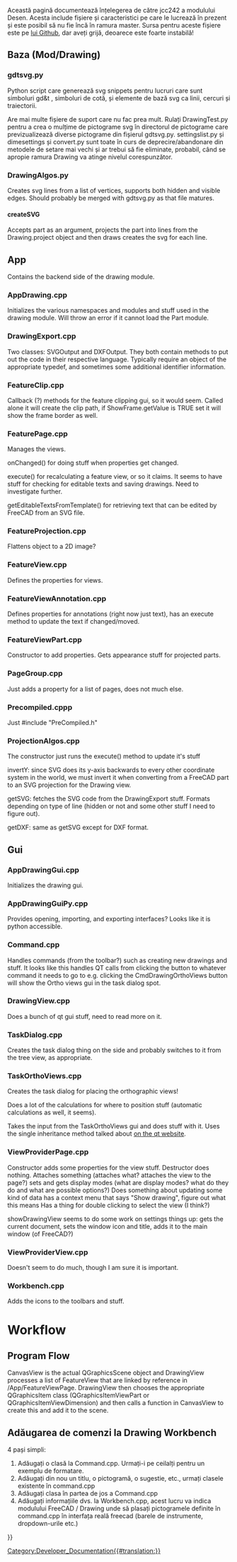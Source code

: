 <languages/>
Această pagină documentează înțelegerea de către jcc242 a modulului Desen. Acesta include fișiere și caracteristici pe care le lucrează în prezent și este posibil să nu fie încă în ramura master. Sursa pentru aceste fișiere este pe [https://github.com/jcc242/FreeCAD lui Github], dar aveți grijă, deoarece este foarte instabilă!

== Baza (Mod/Drawing) ==

=== gdtsvg.py ===
Python script care generează svg snippets pentru lucruri care sunt simboluri gd&t , simboluri de cotă, și elemente de bază svg ca linii, cercuri și traiectorii.

Are mai multe fișiere de suport care nu fac prea mult. Rulați DrawingTest.py pentru a crea o mulțime de pictograme svg în directorul de pictograme care previzualizează diverse pictograme din fișierul gdtsvg.py. settingslist.py și dimesettings și convert.py sunt toate în curs de deprecire/abandonare din metodele de setare mai vechi și ar trebui să fie eliminate, probabil, când se apropie ramura Drawing va atinge nivelul corespunzător. 

=== DrawingAlgos.py ===
Creates svg lines from a list of vertices, supports both hidden and visible edges. Should probably be merged with gdtsvg.py as that file matures.
 
==== createSVG ====
Accepts part as an argument, projects the part into lines from the Drawing.project object and then draws creates the svg for each line.

== App ==
Contains the backend side of the drawing module.

=== AppDrawing.cpp ===
Initializes the various namespaces and modules and stuff used in the drawing module. Will throw an error if it cannot load the Part module.

=== DrawingExport.cpp ===
Two classes: SVGOutput and DXFOutput. They both contain methods to put out the code in their respective language. Typically require an object of the appropriate typedef, and sometimes some additional identifier information.

=== FeatureClip.cpp ===
Callback (?) methods for the feature clipping gui, so it would seem. Called alone it will create the clip path, if ShowFrame.getValue is TRUE set it will show the frame border as well.

=== FeaturePage.cpp ===
Manages the views. 

onChanged() for doing stuff when properties get changed. 

execute() for recalculating a feature view, or so it claims. It seems to have stuff for checking for editable texts and saving drawings. Need to investigate further.

getEditableTextsFromTemplate() for retrieving text that can be edited by FreeCAD from an SVG file.

=== FeatureProjection.cpp ===
Flattens object to a 2D image?

=== FeatureView.cpp ===
Defines the properties for views.

=== FeatureViewAnnotation.cpp ===
Defines properties for annotations (right now just text), has an execute method to update the text if changed/moved.

=== FeatureViewPart.cpp ===
Constructor to add properties. Gets appearance stuff for projected parts.

=== PageGroup.cpp ===
Just adds a property for a list of pages, does not much else.

=== Precompiled.cppp ===
Just #include "PreCompiled.h"

=== ProjectionAlgos.cpp ===
The constructor just runs the execute() method to update it's stuff

invertY: since SVG does its y-axis backwards to every other coordinate system in the world, we must invert it when converting from a FreeCAD part to an SVG projection for the Drawing view.

getSVG: fetches the SVG code from the DrawingExport stuff. Formats depending on type of line (hidden or not and some other stuff I need to figure out).

getDXF: same as getSVG except for DXF format.


== Gui ==

=== AppDrawingGui.cpp ===
Initializes the drawing gui.

=== AppDrawingGuiPy.cpp ===
Provides opening, importing, and exporting interfaces? Looks like it is python accessible.

=== Command.cpp ===
Handles commands (from the toolbar?) such as creating new drawings and stuff. It looks like this handles QT calls from clicking the button to whatever command it needs to go to e.g. clicking the CmdDrawingOrthoViews button will show the Ortho views gui in the task dialog spot.

=== DrawingView.cpp ===
Does a bunch of qt gui stuff, need to read more on it.

=== TaskDialog.cpp ===
Creates the task dialog thing on the side and probably switches to it from the tree view, as appropriate.

=== TaskOrthoViews.cpp ===
Creates the task dialog for placing the orthographic views!

Does a lot of the calculations for where to position stuff (automatic calculations as well, it seems).

Takes the input from the TaskOrthoViews gui and does stuff with it. Uses the single inheritance method talked about [http://doc.qt.digia.com/qt/designer-using-a-ui-file.html on the qt website].

=== ViewProviderPage.cpp ===
Constructor adds some properties for the view stuff.
Destructor does nothing.
Attaches something (attaches what? attaches the view to the page?) sets and gets display modes (what are display modes? what do they do and what are possible options?)
Does something about updating some kind of data has a context menu that says "Show drawing", figure out what this means
Has a thing for double clicking to select the view (I think?)

showDrawingView seems to do some work on settings things up: gets the current document, sets the window icon and title, adds it to the main window (of FreeCAD?)

=== ViewProviderView.cpp ===
Doesn't seem to do much, though I am sure it is important.

=== Workbench.cpp ===
Adds the icons to the toolbars and stuff.

= Workflow =

== Program Flow ==
CanvasView is the actual QGraphicsScene object and DrawingView processes a list of FeatureView that are linked by reference in /App/FeatureViewPage. DrawingView then chooses the appropriate QGraphicsItem class (QGraphicsItemViewPart or QGraphicsItemViewDimension) and then calls a function in CanvasView to create this and add it to the scene.

== Adăugarea de comenzi la Drawing Workbench ==
4 pași simpli:
# Adăugați o clasă la Command.cpp. Urmați-i pe ceilalți pentru un exemplu de formatare.
# Adăugați din nou un titlu, o pictogramă, o sugestie, etc., urmați clasele existente în command.cpp
# Adăugați clasa în partea de jos a Command.cpp
# Adăugați informațiile dvs. la Workbench.cpp, acest lucru va indica modulului FreeCAD / Drawing unde să plasați pictogramele definite în command.cpp în interfața reală freecad (barele de instrumente, dropdown-urile etc.)

[[Category:Developer_Documentation{{#translation:}}]]
{{Drawing Tools navi{{#translation:}}}}
{{clear}}